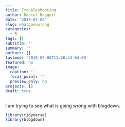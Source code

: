 ```yaml
---
title: Troubleshooting
author: Daniel Baggett
date: '2019-07-05'
slug: whatgoeswrong
categories:
  - R
tags: []
subtitle: ''
summary: ''
authors: []
lastmod: '2019-07-05T13:26:44-04:00'
featured: no
image:
  caption: ''
  focal_point: ''
  preview_only: no
projects: []
draft: true
---
```

I am trying to see what is going wrong with blogdown. 

```r
library(tidyverse)
library(blogdown)
```

